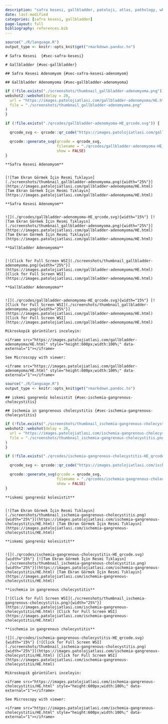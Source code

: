 ```yaml
---
description: "safra kesesi, gallbladder, patoloji, atlas, pathology, whole slide image"
date: last-modified
categories: [safra kesesi, gallbladder]
page-layout: full
bibliography: references.bib
---
```


```r

source("./R/language.R")
output_type <- knitr::opts_knit$get("rmarkdown.pandoc.to")

```


```asis
# Safra Kesesi  {#sec-safra-kesesi}
```

```asis
# Gallbladder {#sec-gallbladder}
```


```asis
## Safra Kesesi Adenomyom {#sec-safra-kesesi-adenomyom}
```


```asis
## Gallbladder Adenomyoma {#sec-gallbladder-adenomyoma}
```

```r
if (!file.exists("./screenshots/thumbnail_gallbladder-adenomyoma.png")) {
webshot2::webshot(delay = 20,
  url = "https://images.patolojiatlasi.com/gallbladder-adenomyoma/HE.html",
  file = "./screenshots/thumbnail_gallbladder-adenomyoma.png"
)
}
```


```r
if (!file.exists("./qrcodes/gallbladder-adenomyoma-HE_qrcode.svg")) {

  qrcode_svg <- qrcode::qr_code("https://images.patolojiatlasi.com/gallbladder-adenomyoma/HE.html")

  qrcode::generate_svg(qrcode = qrcode_svg,
                       filename = "./qrcodes/gallbladder-adenomyoma-HE_qrcode.svg",
                       show = FALSE)
}
```







 






:::: {.content-hidden when-format="pdf"}




```asis

**Safra Kesesi Adenomyom**


[![Tam Ekran Görmek İçin Resmi Tıklayın](./screenshots/thumbnail_gallbladder-adenomyoma.png){width="25%"}](https://images.patolojiatlasi.com/gallbladder-adenomyoma/HE.html) [Tam Ekran Görmek İçin Resmi Tıklayın](https://images.patolojiatlasi.com/gallbladder-adenomyoma/HE.html)

```




::::





:::: {.content-visible when-format="pdf"}




```asis

**Safra Kesesi Adenomyom**


![](./qrcodes/gallbladder-adenomyoma-HE_qrcode.svg){width="15%"} [![Tam Ekran Görmek İçin Resmi Tıklayın](./screenshots/thumbnail_gallbladder-adenomyoma.png){width="25%"}](https://images.patolojiatlasi.com/gallbladder-adenomyoma/HE.html) [Tam Ekran Görmek İçin Resmi Tıklayın](https://images.patolojiatlasi.com/gallbladder-adenomyoma/HE.html)

```





::::




:::: {.content-hidden when-format="pdf"}


```asis

**Gallbladder Adenomyoma**


[![Click for Full Screen WSI](./screenshots/thumbnail_gallbladder-adenomyoma.png){width="25%"}](https://images.patolojiatlasi.com/gallbladder-adenomyoma/HE.html) [Click for Full Screen WSI](https://images.patolojiatlasi.com/gallbladder-adenomyoma/HE.html)

```




::::





:::: {.content-visible when-format="pdf"}


```asis

**Gallbladder Adenomyoma**


![](./qrcodes/gallbladder-adenomyoma-HE_qrcode.svg){width="15%"} [![Click for Full Screen WSI](./screenshots/thumbnail_gallbladder-adenomyoma.png){width="25%"}](https://images.patolojiatlasi.com/gallbladder-adenomyoma/HE.html) [Click for Full Screen WSI](https://images.patolojiatlasi.com/gallbladder-adenomyoma/HE.html)

```





::::





```asis

Mikroskopik görüntüleri inceleyin:

<iframe src="https://images.patolojiatlasi.com/gallbladder-adenomyoma/HE.html" style="height:600px;width:100%;" data-external="1"></iframe>

```

```asis

See Microscopy with viewer: 

<iframe src="https://images.patolojiatlasi.com/gallbladder-adenomyoma/HE.html" style="height:600px;width:100%;" data-external="1"></iframe>

```









```r

source("./R/language.R")
output_type <- knitr::opts_knit$get("rmarkdown.pandoc.to")

```



```asis
## iskemi gangrenöz kolesistit {#sec-ischemia-gangrenous-cholecystitis}
```

```asis
## ischemia in gangrenous cholecystitis {#sec-ischemia-gangrenous-cholecystitis}
```

```r
if (!file.exists("./screenshots/thumbnail_ischemia-gangrenous-cholecystitis.png")) {
webshot2::webshot(delay = 20,
  url = "https://images.patolojiatlasi.com/ischemia-gangrenous-cholecystitis/HE.html",
  file = "./screenshots/thumbnail_ischemia-gangrenous-cholecystitis.png"
)
}


```

```r
if (!file.exists("./qrcodes/ischemia-gangrenous-cholecystitis-HE_qrcode.svg")) {

  qrcode_svg <- qrcode::qr_code("https://images.patolojiatlasi.com/ischemia-gangrenous-cholecystitis/HE.html")

  qrcode::generate_svg(qrcode = qrcode_svg,
                       filename = "./qrcodes/ischemia-gangrenous-cholecystitis-HE_qrcode.svg",
                       show = FALSE)
}
```





 






:::: {.content-hidden when-format="pdf"}


```asis

**iskemi gangrenöz kolesistit**


[![Tam Ekran Görmek İçin Resmi Tıklayın](./screenshots/thumbnail_ischemia-gangrenous-cholecystitis.png){width="25%"}](https://images.patolojiatlasi.com/ischemia-gangrenous-cholecystitis/HE.html) [Tam Ekran Görmek İçin Resmi Tıklayın](https://images.patolojiatlasi.com/ischemia-gangrenous-cholecystitis/HE.html)

```





::::





:::: {.content-visible when-format="pdf"}



```asis

**iskemi gangrenöz kolesistit**


![](./qrcodes/ischemia-gangrenous-cholecystitis-HE_qrcode.svg){width="15%"} [![Tam Ekran Görmek İçin Resmi Tıklayın](./screenshots/thumbnail_ischemia-gangrenous-cholecystitis.png){width="25%"}](https://images.patolojiatlasi.com/ischemia-gangrenous-cholecystitis/HE.html) [Tam Ekran Görmek İçin Resmi Tıklayın](https://images.patolojiatlasi.com/ischemia-gangrenous-cholecystitis/HE.html)

```





::::




:::: {.content-hidden when-format="pdf"}


```asis

**ischemia in gangrenous cholecystitis**

[![Click for Full Screen WSI](./screenshots/thumbnail_ischemia-gangrenous-cholecystitis.png){width="25%"}](https://images.patolojiatlasi.com/ischemia-gangrenous-cholecystitis/HE.html) [Click for Full Screen WSI](https://images.patolojiatlasi.com/ischemia-gangrenous-cholecystitis/HE.html)

```




::::





:::: {.content-visible when-format="pdf"}


```asis

**ischemia in gangrenous cholecystitis**

![](./qrcodes/ischemia-gangrenous-cholecystitis-HE_qrcode.svg){width="15%"} [![Click for Full Screen WSI](./screenshots/thumbnail_ischemia-gangrenous-cholecystitis.png){width="25%"}](https://images.patolojiatlasi.com/ischemia-gangrenous-cholecystitis/HE.html) [Click for Full Screen WSI](https://images.patolojiatlasi.com/ischemia-gangrenous-cholecystitis/HE.html)

```





::::






```asis

Mikroskopik görüntüleri inceleyin:

<iframe src="https://images.patolojiatlasi.com/ischemia-gangrenous-cholecystitis/HE.html" style="height:600px;width:100%;" data-external="1"></iframe>

```


```asis

See Microscopy with viewer: 

<iframe src="https://images.patolojiatlasi.com/ischemia-gangrenous-cholecystitis/HE.html" style="height:600px;width:100%;" data-external="1"></iframe>

```








